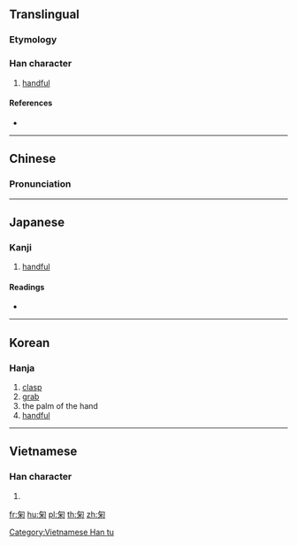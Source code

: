 ==Translingual==

===Etymology===
{{Han etyl}}

===Han character===
{{Han char|rn=20|rad=勹|as=06|sn=8|four=27920|canj=PFD|ids=⿹勹米}}

# [[handful]]

====References====
* {{Han ref|kx=0151.120|dkj=02523|dj=0340.180|hdz=10259.010|uh=530A|ud=21258|bh=CBD6|bd=52182}}

----

==Chinese==
{{zh-forms}}

===Pronunciation===
{{zh-pron
|m=jú
|c=guk1
|mc=y
|oc=y
|ma=
|cat=n
}}

----

==Japanese==

===Kanji===
{{ja-kanji|grade=|rs=勹06}}

# [[handful]]

====Readings====
* {{ja-readings|on=[[きく]] (kiku), [[こく]] (koku)|kun=[[すくう]] (sukuu), [[たなごころ]] (tanagokoro)}}

----

==Korean==

===Hanja===
{{ko-hanja|hangeul=국|rv=guk|mr=kuk}}

# [[clasp]]
# [[grab]]
# the palm of the hand
# [[handful]]

----

==Vietnamese==

===Han character===
{{vi-readings|rs=勹06|hanviet=cúc}}

# {{defn|vi|sort=勹06}}

[[Category:Vietnamese Han tu]]

[[fr:匊]]
[[hu:匊]]
[[pl:匊]]
[[th:匊]]
[[zh:匊]]